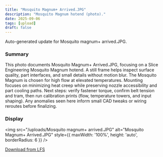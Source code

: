 ```yaml
---
title: "Mosquito Magnum+ Arrived.JPG"
description: "Mosquito Magnum hotend (photo)."
date: 2025-09-06
tags: [upload]
draft: false
---
```


Auto-generated update for Mosquito magnum+ arrived.JPG.

### Summary

This photo documents Mosquito Magnum+ Arrived.JPG, focusing on a Slice Engineering Mosquito Magnum hotend. A still frame helps inspect surface quality, part interfaces, and small details without motion blur. The Mosquito Magnum is chosen for high flow at elevated temperatures. Mounting focuses on minimizing heat creep while preserving nozzle accessibility and part cooling paths. Next steps: verify fastener torque, confirm belt tension and tram, then run calibration prints (flow, temperature towers, and input shaping). Any anomalies seen here inform small CAD tweaks or wiring reroutes before finalizing.

### Display

<img src="/uploads/Mosquito magnum+ arrived.JPG" alt="Mosquito Magnum+ Arrived.JPG" style={{ maxWidth: '100%', height: 'auto', borderRadius: 6 }} />

[Download from LFS](https://raw.githubusercontent.com/Joejoemojoe/Joe-Printer-HT-HF-350/main/public/uploads/Mosquito%20magnum%2B%20arrived.JPG)
